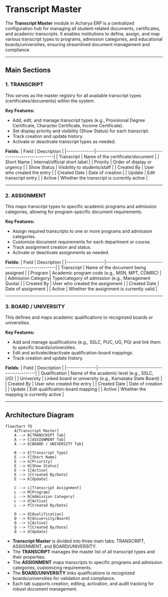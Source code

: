 # Transcript Master

The **Transcript Master** module in Acharya ERP is a centralized configuration hub for managing all student-related documents, certificates, and academic transcripts. It enables institutions to define, assign, and map various transcript types to programs, admission categories, and educational boards/universities, ensuring streamlined document management and compliance.

---

## Main Sections

### 1. TRANSCRIPT

This serves as the master registry for all available transcript types (certificates/documents) within the system.

**Key Features:**

- Add, edit, and manage transcript types (e.g., Provisional Degree Certificate, Character Certificate, Income Certificate).
- Set display priority and visibility (Show Status) for each transcript.
- Track creation and update history.
- Activate or deactivate transcript types as needed.

**Fields:**
| Field | Description |
|--------------|---------------------------------------------------------|
| Transcript | Name of the certificate/document |
| Short Name | Internal/official short label |
| Priority | Order of display or urgency |
| Show Status | Visibility to students/staff |
| Created By | User who created the entry |
| Created Date | Date of creation |
| Update | Edit transcript entry |
| Active | Whether the transcript is currently active |

---

### 2. ASSIGNMENT

This maps transcript types to specific academic programs and admission categories, allowing for program-specific document requirements.

**Key Features:**

- Assign required transcripts to one or more programs and admission categories.
- Customize document requirements for each department or course.
- Track assignment creation and status.
- Activate or deactivate assignments as needed.

**Fields:**
| Field | Description |
|-------------------|-----------------------------------------------------|
| Transcript | Name of the document being assigned |
| Program | Academic program code (e.g., MSN, MPT, COMRC) |
| Admission Category| Type/category of admission (e.g., Management Quota) |
| Created By | User who created the assignment |
| Created Date | Date of assignment |
| Active | Whether the assignment is currently valid |

---

### 3. BOARD / UNIVERSITY

This defines and maps academic qualifications to recognized boards or universities.

**Key Features:**

- Add and manage qualifications (e.g., SSLC, PUC, UG, PG) and link them to specific boards/universities.
- Edit and activate/deactivate qualification-board mappings.
- Track creation and update history.

**Fields:**
| Field | Description |
|---------------|-----------------------------------------------|
| Qualification | Name of the academic level (e.g., SSLC, UG) |
| University | Linked board or university (e.g., Karnataka State Board) |
| Created By | User who created the entry |
| Created Date | Date of creation |
| Update | Edit qualification-board mapping |
| Active | Whether the mapping is currently active |

---

## Architecture Diagram

```mermaid
flowchart TD
    A[Transcript Master]
    A --> B[TRANSCRIPT Tab]
    A --> C[ASSIGNMENT Tab]
    A --> D[BOARD / UNIVERSITY Tab]

    B --> E[Transcript Type]
    E --> F[Short Name]
    E --> G[Priority]
    E --> H[Show Status]
    E --> I[Active]
    E --> J[Created By/Date]
    E --> K[Update]

    C --> L[Transcript Assignment]
    L --> M[Program]
    L --> N[Admission Category]
    L --> O[Active]
    L --> P[Created By/Date]

    D --> Q[Qualification]
    Q --> R[University/Board]
    Q --> S[Active]
    Q --> T[Created By/Date]
    Q --> U[Update]
```

- **Transcript Master** is divided into three main tabs: TRANSCRIPT, ASSIGNMENT, and BOARD/UNIVERSITY.
- The **TRANSCRIPT** manages the master list of all transcript types and their properties.
- The **ASSIGNMENT** maps transcripts to specific programs and admission categories, customizing requirements.
- The **BOARD/UNIVERSITY** links qualifications to recognized boards/universities for validation and compliance.
- Each tab supports creation, editing, activation, and audit tracking for robust document management.
